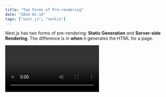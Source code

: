 ```yaml
---
title: "Two Forms of Pre-rendering"
date: "2024-01-14"
tags: ["next.js", "nextjs"]
---
```


Next.js has two forms of pre-rendering: **Static Generation** and **Server-side Rendering**. The difference is in **when** it generates the HTML for a page.

<Video id="vRj84cs6oGs" />

- **Static Generation** is the pre-rendering method that generates the HTML at **build time**. The pre-rendered HTML is then _reused_ on each request.
- **Server-side Rendering** is the pre-rendering method that generates the HTML on **each request**.

<CustomImage
  src="https://raw.githubusercontent.com/ramirolc02/content/master/images/ssg-ssr.png"
  alt="SSR vs SSG"
/>

Importantly, Next.js lets you **choose** which pre-rendering form to use for each page. You can create a "hybrid" Next.js app by using Static Generation for most pages and using Server-side Rendering for others.

```jsx
function test() {
  console.log("notice the blank line before this function?")
}
```

